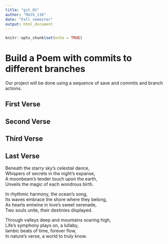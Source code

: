 ```yaml
---
title: "git_01"
author: "Math_116"
date: "Fall semester"
output: html_document
---
```


```r
knitr::opts_chunk$set(echo = TRUE)
```
# Build a Poem with commits to different branches
Our project will be done using a sequence of save and commits and branch actions.
<!-- Do not modify or change any text in "!--" bracketed areas such as this --- these are instructions to
you, if you change any of this the git program will notice it and compromise your git merging strategy !-->

## First Verse 
<!--Put the first five lines of a poem by Lewis Carrol in this section!-->

## Second Verse
<!--Put the first five lines of a poem by Robert Frost here!-->

## Third Verse
<!--Put the first two verses of The Walrus and the Carpenter here!-->

## Last Verse
<!--Put a short poem you created using chatGPT of 20 to 30 lines,here!-->
  
Beneath the starry sky's celestial dance,  
Whispers of secrets in the night's expanse,  
A moonbeam's tender touch upon the earth,  
Unveils the magic of each wondrous birth.  
  
In rhythmic harmony, the ocean's song,  
Its waves embrace the shore where they belong,  
As hearts entwine in love's sweet serenade,  
Two souls unite, their destinies displayed.  
   
Through valleys deep and mountains soaring high,  
Life's symphony plays on, a lullaby,  
Iambic beats of time, forever flow,  
In nature's verse, a world to truly know.  
  
